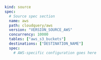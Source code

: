 ```yaml copy
kind: source
spec:
  # Source spec section
  name: aws
  path: cloudquery/aws
  version: "VERSION_SOURCE_AWS"
  concurrency: 10000
  tables: ["aws_s3_buckets"]
  destinations: ["DESTINATION_NAME"]
  spec:
    # AWS-specific configuration goes here
```
